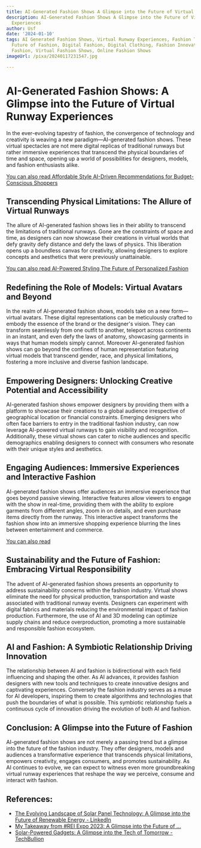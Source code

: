```yaml
---
title: AI-Generated Fashion Shows A Glimpse into the Future of Virtual Runway Experiences
description: AI-Generated Fashion Shows A Glimpse into the Future of Virtual Runway
  Experiences
author: Usf
date: '2024-01-10'
tags: AI Generated Fashion Shows, Virtual Runway Experiences, Fashion Technology,
  Future of Fashion, Digital Fashion, Digital Clothing, Fashion Innovation, Metaverse
  Fashion, Virtual Fashion Shows, Online Fashion Shows
imageUrl: /pixa/20240117231547.jpg

---
```

# AI-Generated Fashion Shows: A  Glimpse into the Future of Virtual Runway Experiences

In the ever-evolving tapestry  of fashion, the convergence of technology and creativity is weaving  a new paradigm—AI-generated fashion shows. These virtual spectacles are not mere digital replicas of  traditional runways but rather  immersive experiences that transcend  the physical boundaries of time and space, opening up a world of possibilities for designers, models, and fashion enthusiasts  alike.

[You  can also read Affordable Style AI-Driven Recommendations for Budget-Conscious  Shoppers](Affordable%20Style%20AI-Driven%20Recommendations%20for%20Budget-Conscious%20Shoppers)


## Transcending Physical Limitations: The Allure of Virtual Runways

The allure of AI-generated fashion shows lies  in their ability to transcend the  limitations of traditional runways. Gone are the constraints of space and time, as designers can  now showcase their creations in virtual worlds that defy  gravity defy  distance and defy the laws of physics. This liberation opens up a boundless canvas for creativity,  allowing designers to explore concepts and aesthetics that were previously unattainable.

[You can also read  AI-Powered Styling The Future of Personalized Fashion](AI-Powered%20Styling%20The%20Future%20of%20Personalized%20Fashion)


## Redefining the Role of Models: Virtual Avatars and Beyond

In the realm of AI-generated fashion shows, models take on a  new form—virtual avatars. These  digital representations can be meticulously crafted to embody  the essence of the brand or the designer's vision. They can  transform seamlessly from one outfit to another, teleport across continents in an instant, and even defy the laws of anatomy, showcasing garments in ways that human models simply cannot. Moreover AI-generated fashion shows can go beyond the confines of human  representation featuring virtual models that transcend gender, race, and physical limitations, fostering a more inclusive and diverse fashion landscape.

## Empowering Designers: Unlocking Creative Potential and Accessibility

AI-generated  fashion shows empower designers by providing them  with  a  platform to showcase their creations to a global  audience irrespective of geographical location or  financial constraints. Emerging  designers who often face barriers to entry in the traditional fashion industry, can now leverage AI-powered virtual  runways to gain visibility and recognition. Additionally, these virtual shows can cater  to niche  audiences and specific demographics enabling designers to connect with consumers who resonate with their unique styles and aesthetics.

## Engaging Audiences:  Immersive Experiences and Interactive Fashion

AI-generated  fashion shows offer audiences  an immersive  experience  that goes beyond passive viewing. Interactive features allow viewers to engage with the show in  real-time, providing them with the ability to explore garments from different angles, zoom in  on  details, and even  purchase items directly from the runway. This interactive aspect transforms the fashion  show into an immersive shopping experience blurring the  lines between entertainment and  commerce.

[You  can also read ]()


## Sustainability and the Future of Fashion: Embracing Virtual Responsibility

The advent of AI-generated fashion shows presents an opportunity  to address sustainability concerns within the fashion industry. Virtual shows eliminate the need for physical production, transportation and waste associated with traditional runway events. Designers can experiment with digital fabrics and  materials reducing  the  environmental impact of fashion  production. Furthermore, the use of AI and 3D modeling can optimize supply chains and reduce overproduction, promoting a more sustainable and responsible fashion ecosystem.

## AI  and Fashion: A Symbiotic Relationship Driving Innovation

The relationship between AI and fashion is bidirectional with each field influencing and shaping the other. As AI advances, it provides fashion designers with new tools and techniques to create innovative designs and captivating experiences. Conversely the fashion industry serves  as  a muse for AI developers, inspiring them to create algorithms and technologies that  push the boundaries of what is possible.  This symbiotic relationship fuels a continuous cycle of innovation driving the  evolution of both  AI and fashion.

## Conclusion: A Glimpse into the Future  of Fashion

AI-generated  fashion shows are not merely a passing trend but a glimpse into the future of the fashion industry. They  offer designers, models and audiences a transformative experience that transcends  physical limitations, empowers creativity, engages consumers, and promotes sustainability. As AI continues to evolve, we  can expect to witness even  more groundbreaking virtual runway  experiences that reshape the way we perceive, consume  and  interact with fashion.

## References:
- [The Evolving Landscape of Solar Panel Technology: A Glimpse into the Future of Renewable Energy - LinkedIn](https://www.linkedin.com/pulse/evolving-landscape-solar-panel-technology-glimpse-future-renewable)
- [My Takeaway from #REI Expo 2023: A Glimpse into the Future of ...](https://youtube.com/watch?v=OyCtARR-F38&pp=ygUPI3JlbmV3YWJsZXJpZGVz)
- [Solar-Powered Gadgets: A Glimpse into the Tech of Tomorrow - TechBullion](https://techbullion.com/solar-powered-gadgets-a-glimpse-into-the-tech-of-tomorrow/)
